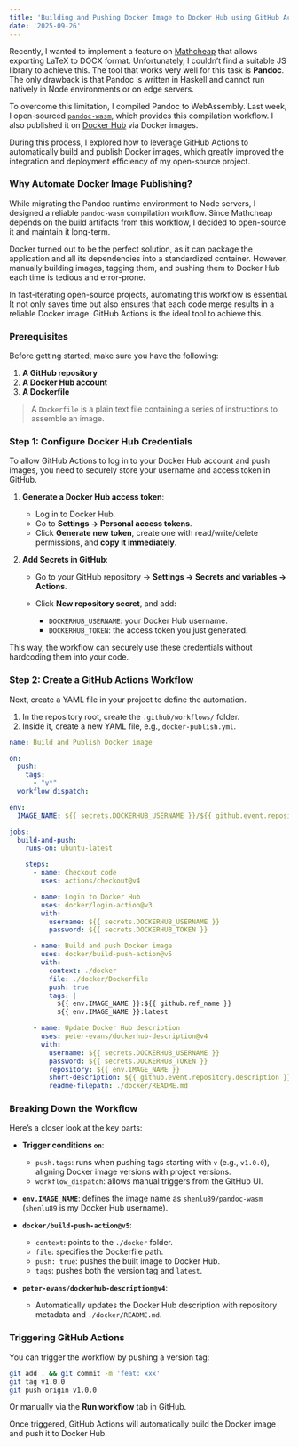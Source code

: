 ```yaml
---
title: 'Building and Pushing Docker Image to Docker Hub using GitHub Actions'
date: '2025-09-26'
---
```


Recently, I wanted to implement a feature on [Mathcheap](https://mathcheap.xyz "Mathcheap") that allows exporting LaTeX to DOCX format. Unfortunately, I couldn’t find a suitable JS library to achieve this. The tool that works very well for this task is **Pandoc**. The only drawback is that Pandoc is written in Haskell and cannot run natively in Node environments or on edge servers.

To overcome this limitation, I compiled Pandoc to WebAssembly. Last week, I open-sourced [`pandoc-wasm`](https://github.com/shenlu89/pandoc-wasm "`pandoc-wasm`"), which provides this compilation workflow. I also published it on [Docker Hub](https://hub.docker.com/r/shenlu89/pandoc-wasm "Docker Hub") via Docker images.

During this process, I explored how to leverage GitHub Actions to automatically build and publish Docker images, which greatly improved the integration and deployment efficiency of my open-source project.


### **Why Automate Docker Image Publishing?**

While migrating the Pandoc runtime environment to Node servers, I designed a reliable `pandoc-wasm` compilation workflow. Since Mathcheap depends on the build artifacts from this workflow, I decided to open-source it and maintain it long-term.

Docker turned out to be the perfect solution, as it can package the application and all its dependencies into a standardized container. However, manually building images, tagging them, and pushing them to Docker Hub each time is tedious and error-prone.

In fast-iterating open-source projects, automating this workflow is essential. It not only saves time but also ensures that each code merge results in a reliable Docker image. GitHub Actions is the ideal tool to achieve this.


### **Prerequisites**

Before getting started, make sure you have the following:

1. **A GitHub repository**
2. **A Docker Hub account**
3. **A Dockerfile**

> A `Dockerfile` is a plain text file containing a series of instructions to assemble an image.


### **Step 1: Configure Docker Hub Credentials**

To allow GitHub Actions to log in to your Docker Hub account and push images, you need to securely store your username and access token in GitHub.

1. **Generate a Docker Hub access token**:

   * Log in to Docker Hub.
   * Go to **Settings → Personal access tokens**.
   * Click **Generate new token**, create one with read/write/delete permissions, and **copy it immediately**.

2. **Add Secrets in GitHub**:

   * Go to your GitHub repository → **Settings → Secrets and variables → Actions**.
   * Click **New repository secret**, and add:

     * `DOCKERHUB_USERNAME`: your Docker Hub username.
     * `DOCKERHUB_TOKEN`: the access token you just generated.

This way, the workflow can securely use these credentials without hardcoding them into your code.

### **Step 2: Create a GitHub Actions Workflow**

Next, create a YAML file in your project to define the automation.

1. In the repository root, create the `.github/workflows/` folder.
2. Inside it, create a new YAML file, e.g., `docker-publish.yml`.

```yaml
name: Build and Publish Docker image

on:
  push:
    tags:
      - "v*"
  workflow_dispatch:

env:
  IMAGE_NAME: ${{ secrets.DOCKERHUB_USERNAME }}/${{ github.event.repository.name }}

jobs:
  build-and-push:
    runs-on: ubuntu-latest

    steps:
      - name: Checkout code
        uses: actions/checkout@v4

      - name: Login to Docker Hub
        uses: docker/login-action@v3
        with:
          username: ${{ secrets.DOCKERHUB_USERNAME }}
          password: ${{ secrets.DOCKERHUB_TOKEN }}

      - name: Build and push Docker image
        uses: docker/build-push-action@v5
        with:
          context: ./docker
          file: ./docker/Dockerfile
          push: true
          tags: |
            ${{ env.IMAGE_NAME }}:${{ github.ref_name }}
            ${{ env.IMAGE_NAME }}:latest

      - name: Update Docker Hub description
        uses: peter-evans/dockerhub-description@v4
        with:
          username: ${{ secrets.DOCKERHUB_USERNAME }}
          password: ${{ secrets.DOCKERHUB_TOKEN }}
          repository: ${{ env.IMAGE_NAME }}
          short-description: ${{ github.event.repository.description }}
          readme-filepath: ./docker/README.md
```

### **Breaking Down the Workflow**

Here’s a closer look at the key parts:

* **Trigger conditions `on`**:

  * `push.tags`: runs when pushing tags starting with `v` (e.g., `v1.0.0`), aligning Docker image versions with project versions.
  * `workflow_dispatch`: allows manual triggers from the GitHub UI.

* **`env.IMAGE_NAME`**: defines the image name as `shenlu89/pandoc-wasm` (`shenlu89` is my Docker Hub username).

* **`docker/build-push-action@v5`**:

  * `context`: points to the `./docker` folder.
  * `file`: specifies the Dockerfile path.
  * `push: true`: pushes the built image to Docker Hub.
  * `tags`: pushes both the version tag and `latest`.

* **`peter-evans/dockerhub-description@v4`**:

  * Automatically updates the Docker Hub description with repository metadata and `./docker/README.md`.

### **Triggering GitHub Actions**

You can trigger the workflow by pushing a version tag:

```bash
git add . && git commit -m 'feat: xxx'
git tag v1.0.0
git push origin v1.0.0
```

Or manually via the **Run workflow** tab in GitHub.

Once triggered, GitHub Actions will automatically build the Docker image and push it to Docker Hub.

